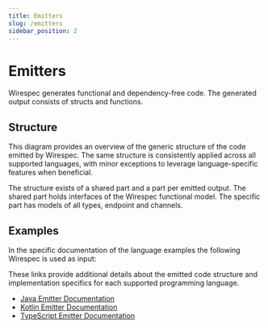 ```yaml
---
title: Emitters
slug: /emitters
sidebar_position: 2
---
```




# Emitters
Wirespec generates functional and dependency-free code. The generated output consists of structs and functions.

## Structure
This diagram provides an overview of the generic structure of the code emitted by Wirespec. The same structure is consistently applied across all supported languages, with minor exceptions to leverage language-specific features when beneficial.

The structure exists of a shared part and a part per emitted output. The shared part holds interfaces of the Wirespec functional model. The specific part has models of all types, endpoint and channels.

<Drawio content={simpleGraph}  />

## Examples
In the specific documentation of the language examples the following Wirespec is used as input:

<WirespecExample/>

These links provide additional details about the emitted code structure and implementation specifics for each supported programming language.

- [Java Emitter Documentation](./emitters-java.mdx)
- [Kotlin Emitter Documentation](./emitters-kotlin.mdx)
- [TypeScript Emitter Documentation](./emitters-typescript.mdx)
